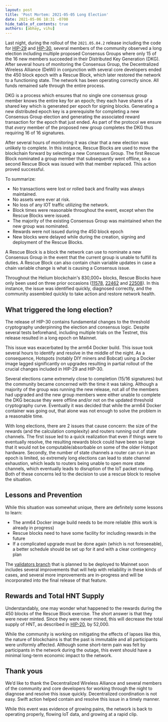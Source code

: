 ```yaml
---
layout: post
title: 'Post Mortem: 2021-05-05 Long Election'
date: 2021-05-06 18:31 -0700
hide_table_of_contents: true
authors: [abhay, vihu]
---
```


Last night, during the rollout of the `2021.05.04.2` release including the code for
[HIP-29](https://github.com/helium/HIP/blob/master/0029-multisignature-keys.md) and
[HIP-30](https://github.com/helium/HIP/blob/master/0030-update-threshold-cryptography.md), several
members of the community observed a long election including multiple proposed Consensus Groups where
only 15 of the 16 new members succeeded in their Distributed Key Generation (DKG). After several
hours of monitoring the Consensus Group, the Decentralized Wireless Alliance (DeWi) in conjunction
with several core developers ended the 450 block epoch with a Rescue Block, which later restored the
network to a functioning state. The network has been operating correctly since. All funds remained
safe through the entire process.

<!--truncate-->

DKG is a process which ensures that no single one consensus group member knows the entire key for an
epoch; they each have shares of a shared key which is generated per epoch for signing blocks.
Generating a new distributed epoch key is a prerequisite for completing a new Consensus Group
election and generating the associated reward transaction for the epoch that just ended. As part of
the protocol we ensure that _every_ member of the proposed new group completes the DKG thus
requiring 16 of 16 signatures.

After several hours of monitoring it was clear that a new election was unlikely to complete. In this
instance, Rescue Blocks are used to move the blockchain forward by selecting a new Consensus Group.
The first Rescue Block nominated a group member that subsequently went offline, so a second Rescue
Block was issued with that member replaced. This action proved successful.

To summarize:

- No transactions were lost or rolled back and finality was always maintained.
- No assets were ever at risk.
- No loss of any IOT traffic utilizing the network.
- Block times were reasonable throughout the event, except when the Rescue Blocks were issued.
- The majority of the existing Consensus Group was maintained when the new group was nominated.
- Rewards were not issued during the 450 block epoch
- New blocks were delayed while during the creation, signing and deployment of the Rescue Blocks.

A Rescue Block is a block the network can use to nominate a new Consensus Group in the event that
the current group is unable to fulfill its duties. A Rescue Block can also contain chain variable
updates in case a chain variable change is what is causing a Consensus issue.

Throughout the Helium blockchain's 830,000+ blocks, Rescue Blocks have only been used on three prior
occasions ([11578](https://explorer.helium.com/blocks/11578),
[22462](https://explorer.helium.com/blocks/22462) and
[22508](https://explorer.helium.com/blocks/22508)). In this instance, the issue was identified
quickly, diagnosed correctly, and the community assembled quickly to take action and restore network
health.

## What triggered the long election?

The release of HIP-30 contains fundamental changes to the threshold cryptography underpinning the
election and consensus logic. Despite several tests beforehand, including multiple trials on the
Testnet, this release resulted in a long epoch on Mainnet.

This issue was exacerbated by the arm64 Docker build. This issue took several hours to identify and
resolve in the middle of the night. As a consequence, Hotspots (notably DIY miners and Bobcat) using
a Docker image lagged significantly on upgrades resulting in partial rollout of the crucial changes
included in HIP-29 and HIP-30.

Several elections came extremely close to completion (15/16 signatures) but the community became
concerned with the time it was taking. Although a majority of the group was running the new release,
not all of the members had upgraded and the new group members were either unable to complete the DKG
because they were offline and/or not on the updated threshold cryptography curve. Eventually it was
decided that while the arm64 Docker container was going out, that alone was not enough to solve the
problem in a reasonable time.

With long elections, there are 2 issues that cause concern: the size of the rewards (and the
calculation complexity) and routers running out of state channels. The first issue led to a quick
realization that even if things were to eventually resolve, the resulting rewards block could have
been so large that it would not be computable/absorbable on some of the older Hotspot hardware.
Secondly, the number of state channels a router can run in an epoch is limited, so extremely long
elections can lead to state channel exhaustion, which leads to routers being unable to open more
state channels, which eventually leads to disruption of the IoT packet routing. Both of these
concerns led to the decision to use a rescue block to resolve the situation.

## Lessons and Prevention

While this situation was somewhat unique, there are definitely some lessons to learn:

- The arm64 Docker image build needs to be more reliable (this work is already in progress)
- Rescue blocks need to have some facility for including rewards in the future
- If a complicated upgrade must be done again (which is not foreseeable), a better schedule should
  be set up for it and with a clear contingency plan

The [validators branch](https://github.com/helium/blockchain-core/pull/727/) that is planned to be
deployed to Mainnet soon includes several improvements that will help with reliability in these
kinds of cases, and several more improvements are in-progress and will be incorporated into the
final release of that feature.

## Rewards and Total HNT Supply

Understandably, one may wonder what happened to the rewards during the 450 blocks of the Rescue
Block exercise. The short answer is that they were never minted. Since they were never mined, this
will decrease the total supply of HNT, as described in
[HIP-20](https://github.com/helium/HIP/blob/master/0020-hnt-max-supply.md), by 52,000.

While the community is working on mitigating the effects of lapses like this, the nature of
blockchains is that the past is immutable and all participants were uniformly affected. Although
some short-term pain was felt by participants in the network during the outage, this event should
have a minimal long-term economic impact to the network.

## Thank yous

We’d like to thank the Decentralized Wireless Alliance and several members of the community and core
developers for working through the night to diagnose and resolve this issue quickly. Decentralized
coordination is not easy. Swift action helped contain and resolve this issue in a timely manner.

While this event was evidence of growing pains, the network is back to operating properly, flowing
IoT data, and growing at a rapid clip.
